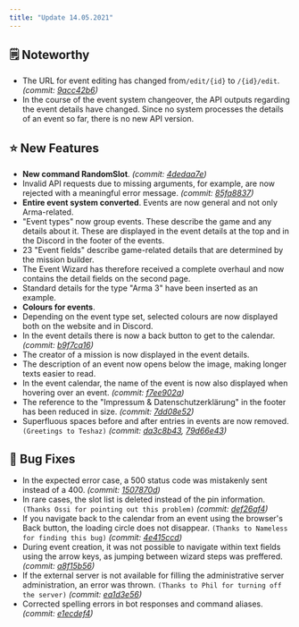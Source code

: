 ```yaml
---
title: "Update 14.05.2021"
---
```


## 🗒️ Noteworthy

* The URL for event editing has changed from`/edit/{id}` to `/{id}/edit`. *(commit:* [*9acc42b6*](https://github.com/Alf-Melmac/slotbotServer/commit/9acc42b67925ce07e30c2d6afacb7ca5e00c96a1)*)*
* In the course of the event system changeover, the API outputs regarding the event details have changed. Since no system processes the details of an event so far, there is no new API version.

## ⭐ New Features

* **New command RandomSlot**. *(commit:* [*4dedaa7e*](https://github.com/Alf-Melmac/slotbotServer/commit/4dedaa7ed9c77e73667e25310a7c25d87f96db0a)*)*
* Invalid API requests due to missing arguments, for example, are now rejected with a meaningful error message. *(commit:* [*85fa8837*](https://github.com/Alf-Melmac/slotbotServer/commit/85fa8837567a0ab692d2559cd2cd03eef189dfad)*)*
* **Entire event system converted**. Events are now general and not only Arma-related.
* "Event types" now group events. These describe the game and any details about it. These are displayed in the event details at the top and in the Discord in the footer of the events.
* 23 "Event fields" describe game-related details that are determined by the mission builder.
* The Event Wizard has therefore received a complete overhaul and now contains the detail fields on the second page.
* Standard details for the type "Arma 3" have been inserted as an example.
* **Colours for events**.
* Depending on the event type set, selected colours are now displayed both on the website and in Discord.
* In the event details there is now a back button to get to the calendar. *(commit:* [*b9f7ca16*](https://github.com/Alf-Melmac/slotbotServer/commit/b9f7ca166454b2ace055e8232881a1cf0c2013f1)*)*
* The creator of a mission is now displayed in the event details.
* The description of an event now opens below the image, making longer texts easier to read.
* In the event calendar, the name of the event is now also displayed when hovering over an event. *(commit:* [*f7ee902a*](https://github.com/Alf-Melmac/slotbotServer/commit/f7ee902ad47b12477e2b776d18f156cc4333ff09)*)*
* The reference to the "Impressum & Datenschutzerklärung" in the footer has been reduced in size. *(commit:* [*7dd08e52*](https://github.com/Alf-Melmac/slotbotServer/commit/7dd08e5237d11b70107e86ff0d3ec5152ed00297)*)*
* Superfluous spaces before and after entries in events are now removed. `(Greetings to Teshaz)` *(commit:* [*da3c8b43*](https://github.com/Alf-Melmac/slotbotServer/commit/da3c8b43a4d0b0dc9eddcbdb7f976df417790f73)*,* [*79d66e43*](https://github.com/Alf-Melmac/slotbotServer/commit/79d66e43776c0bc72d16ed040951765d6b4c5450)*)*

## 🐞 Bug Fixes

* In the expected error case, a 500 status code was mistakenly sent instead of a 400. *(commit:* [*1507870d*](https://github.com/Alf-Melmac/slotbotServer/commit/1507870d9d261ebeebc7db7b12a1695d91bd9882)*)*
* In rare cases, the slot list is deleted instead of the pin information. `(Thanks Ossi for pointing out this problem)` *(commit:* [*def26af4*](https://github.com/Alf-Melmac/slotbotServer/commit/def26af483d329fa9941644307dd9513b27ff218)*)*
* If you navigate back to the calendar from an event using the browser's Back button, the loading circle does not disappear. `(Thanks to Nameless for finding this bug)` *(commit:* [*4e415ccd*](https://github.com/Alf-Melmac/slotbotServer/commit/4e415ccd863b3dd5ef2f625414bc357a6d8c7deb)*)*
* During event creation, it was not possible to navigate within text fields using the arrow keys, as jumping between wizard steps was preffered. *(commit:* [*a8f15b56*](https://github.com/Alf-Melmac/slotbotServer/commit/a8f15b56fcb509901a0bd7f0a5e4720c5054e87d)*)*
* If the external server is not available for filling the administrative server administration, an error was thrown. `(Thanks to Phil for turning off the server)` *(commit:* [*ea1d3e56*](https://github.com/Alf-Melmac/slotbotServer/commit/ea1d3e56e9dc718ad0595cdb552b13e169f23c10)*)*
* Corrected spelling errors in bot responses and command aliases. *(commit:* [*e1ecdef4*](https://github.com/Alf-Melmac/slotbotServer/commit/e1ecdef402179e0582ad046d7e097938a6fd751d)*)*
